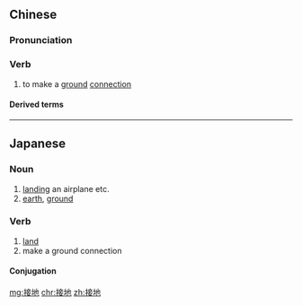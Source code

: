 ==Chinese==
{{zh-forms}}

===Pronunciation===
{{zh-pron
|m=jiēdì
|c=zip3 dei6
|mn=chiap-tē/chiap-tōe
|cat=v
}}

===Verb===
{{zh-verb}}

# {{lb|zh|electronics}} to make a [[ground]] [[connection]]

====Derived terms====
{{zh-der|接地線}}

----

==Japanese==
{{ja-kanjitab|k1=せっ|せつ|ち|yomi=on}}

===Noun===
{{ja-noun|せっち}}

# [[landing]] an airplane etc.
# [[earth]], [[ground]] {{gloss|electrical connection}}

===Verb===
{{ja-verb-suru|せっち}}

# [[land]]
# make a ground connection

====Conjugation====
{{ja-suru|せっち}}

[[mg:接地]]
[[chr:接地]]
[[zh:接地]]